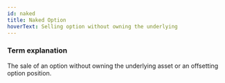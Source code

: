 ```yaml
---
id: naked
title: Naked Option
hoverText: Selling option without owning the underlying
---
```


### Term explanation

The sale of an option without owning the underlying asset or an offsetting option position.